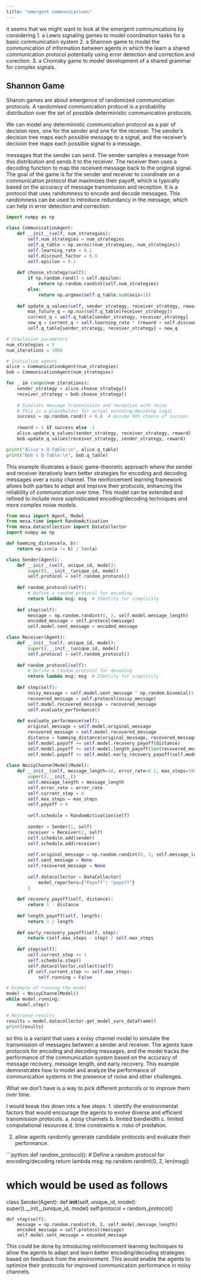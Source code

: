 ```yaml
---
title: "emergent communications"
---
```


it seems that we might want to look at the emergent communications 
by considering
1. a Lewis signaling games to model coordination tasks for a basic communication system
2. a Shannon game to model the communication of information between agents in which the 
     learn a shared communication protocol potentially using error detection and correction
     and corection.
3. a Chomsky game to model development of a shared grammar for complex signals.

## Shannon Game

Shanon games are about emergence of randomized communication protocols.
A randomised communication protocol is a probability distribution over the set of possible
deterministic communication protocols.

We can model any deterministic communication protocol as a pair of decision rees, one for the sender
and one for the receiver. The sender's decision tree maps each possible message to a signal, and the
receiver's decision tree maps each possible signal to a message. 





messages that the sender can send. The sender samples a message from this distribution and sends it to the receiver. The receiver then uses a decoding function to map the received message back to the original signal. The goal of the game is for the sender and receiver to coordinate on a communication protocol that maximizes their payoff, which is typically based on the accuracy of message transmission and reception.
It is a protocol that uses randomness to encode and decode messages. 
This randomness can be used to introduce redundancy in the message, which can help in error detection and correction.



```python
import numpy as np

class CommunicationAgent:
    def __init__(self, num_strategies):
        self.num_strategies = num_strategies
        self.q_table = np.zeros((num_strategies, num_strategies))
        self.learning_rate = 0.1
        self.discount_factor = 0.9
        self.epsilon = 0.1
    
    def choose_strategy(self):
        if np.random.rand() < self.epsilon:
            return np.random.randint(self.num_strategies)
        else:
            return np.argmax(self.q_table.sum(axis=1))
    
    def update_q_values(self, sender_strategy, receiver_strategy, reward):
        max_future_q = np.max(self.q_table[receiver_strategy])
        current_q = self.q_table[sender_strategy, receiver_strategy]
        new_q = current_q + self.learning_rate * (reward + self.discount_factor * max_future_q - current_q)
        self.q_table[sender_strategy, receiver_strategy] = new_q

# Simulation parameters
num_strategies = 5
num_iterations = 1000

# Initialize agents
alice = CommunicationAgent(num_strategies)
bob = CommunicationAgent(num_strategies)

for _ in range(num_iterations):
    sender_strategy = alice.choose_strategy()
    receiver_strategy = bob.choose_strategy()
    
    # Simulate message transmission and reception with noise
    # This is a placeholder for actual encoding/decoding logic
    success = np.random.rand() < 0.8  # Assume 80% chance of success
    
    reward = 1 if success else -1
    alice.update_q_values(sender_strategy, receiver_strategy, reward)
    bob.update_q_values(receiver_strategy, sender_strategy, reward)

print("Alice's Q-Table:\n", alice.q_table)
print("Bob's Q-Table:\n", bob.q_table)
```

This example illustrates a basic game-theoretic approach where the sender and receiver iteratively learn better strategies for encoding and decoding messages over a noisy channel. The reinforcement learning framework allows both parties to adapt and improve their protocols, enhancing the reliability of communication over time. This model can be extended and refined to include more sophisticated encoding/decoding techniques and more complex noise models.


```python
from mesa import Agent, Model
from mesa.time import RandomActivation
from mesa.datacollection import DataCollector
import numpy as np

def hamming_distance(a, b):
    return np.sum(a != b) / len(a)

class Sender(Agent):
    def __init__(self, unique_id, model):
        super().__init__(unique_id, model)
        self.protocol = self.random_protocol()
    
    def random_protocol(self):
        # Define a random protocol for encoding
        return lambda msg: msg  # Identity for simplicity
    
    def step(self):
        message = np.random.randint(0, 2, self.model.message_length)
        encoded_message = self.protocol(message)
        self.model.sent_message = encoded_message

class Receiver(Agent):
    def __init__(self, unique_id, model):
        super().__init__(unique_id, model)
        self.protocol = self.random_protocol()
    
    def random_protocol(self):
        # Define a random protocol for decoding
        return lambda msg: msg  # Identity for simplicity
    
    def step(self):
        noisy_message = self.model.sent_message ^ np.random.binomial(1, self.model.error_rate, self.model.message_length)
        recovered_message = self.protocol(noisy_message)
        self.model.recovered_message = recovered_message
        self.evaluate_performance()
    
    def evaluate_performance(self):
        original_message = self.model.original_message
        recovered_message = self.model.recovered_message
        distance = hamming_distance(original_message, recovered_message)
        self.model.payoff += self.model.recovery_payoff(distance)
        self.model.payoff += self.model.length_payoff(len(recovered_message))
        self.model.payoff += self.model.early_recovery_payoff(self.model.current_step)
    
class NoisyChannelModel(Model):
    def __init__(self, message_length=10, error_rate=0.1, max_steps=100):
        super().__init__()
        self.message_length = message_length
        self.error_rate = error_rate
        self.current_step = 0
        self.max_steps = max_steps
        self.payoff = 0
        
        self.schedule = RandomActivation(self)
        
        sender = Sender(1, self)
        receiver = Receiver(2, self)
        self.schedule.add(sender)
        self.schedule.add(receiver)
        
        self.original_message = np.random.randint(0, 2, self.message_length)
        self.sent_message = None
        self.recovered_message = None
        
        self.datacollector = DataCollector(
            model_reporters={"Payoff": "payoff"}
        )
    
    def recovery_payoff(self, distance):
        return 1 - distance
    
    def length_payoff(self, length):
        return 1 / length
    
    def early_recovery_payoff(self, step):
        return (self.max_steps - step) / self.max_steps
    
    def step(self):
        self.current_step += 1
        self.schedule.step()
        self.datacollector.collect(self)
        if self.current_step >= self.max_steps:
            self.running = False

# Example of running the model
model = NoisyChannelModel()
while model.running:
    model.step()

# Retrieve results
results = model.datacollector.get_model_vars_dataframe()
print(results)
```

so this is a variant that uses a noisy channel model to simulate the transmission of messages between a sender and receiver. The agents have protocols for encoding and decoding messages, and the model tracks the performance of the communication system based on the accuracy of message recovery, message length, and early recovery. This example demonstrates how to model and analyze the performance of communication systems in the presence of noise and other challenges.

What we don't have is a way to pick different protocols or to improve them over time. 

I would break this down into a few steps:
1. identify the environmental factors that would encourage the agents to evolve
   diverse and efficient transmission protocols.
   a. noisy channels
   b. limited bandwidth
   c. limited computational resources
   d. time constraints
   e. risks of predation.
   
2. allow agents randomly generate candidate protocols and evaluate their performance.

```python

def random_protocol():
    # Define a random protocol for encoding/decoding
    return lambda msg: np.random.randint(0, 2, len(msg))

# which  would be used as follows

class Sender(Agent):
    def __init__(self, unique_id, model):
        super().__init__(unique_id, model)
        self.protocol = random_protocol()
    
    def step(self):
        message = np.random.randint(0, 2, self.model.message_length)
        encoded_message = self.protocol(message)
        self.model.sent_message = encoded_message



This could be done by introducing reinforcement learning techniques to allow the agents to adapt and learn better encoding/decoding strategies based on feedback from the environment. This would enable the agents to optimize their protocols for improved communication performance in noisy channels.


